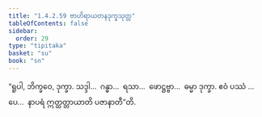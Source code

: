 ```yaml
---
title: "1.4.2.59 ဗာဟိရာယတနဒုက္ခသုတ္တ"
tableOfContents: false
sidebar:
  order: 29
type: "tipitaka"
basket: "su"
book: "sn"
---
```



<DynamicBreadcrumb />

<Division number="226" book="sn" e="ch" v="18" p="312">

<Paragraph number="918" book="sn">
“ရူပါ, ဘိက္ခဝေ, ဒုက္ခာ. သဒ္ဒါ…  ဂန္ဓာ…  ရသာ…  ဖောဋ္ဌဗ္ဗာ…  ဓမ္မာ ဒုက္ခာ. ဧဝံ ပဿံ …ပေ…  နာပရံ ဣတ္ထတ္တာယာတိ ပဇာနာတီ”တိ.
</Paragraph>
</Division>